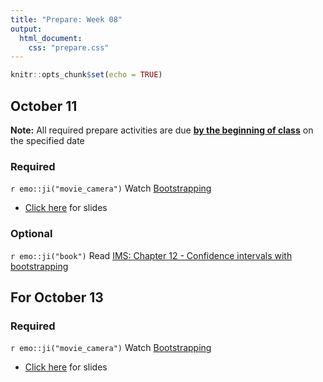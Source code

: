 ```yaml
---
title: "Prepare: Week 08"
output: 
  html_document:
    css: "prepare.css"
---
```


```r
knitr::opts_chunk$set(echo = TRUE)
```

## October 11

**Note:** All required prepare activities are due **<u>by the beginning of class</u>** on the specified date

### Required

`r emo::ji("movie_camera")` Watch [Bootstrapping](https://youtu.be/bdqpI3iVOso)

- [Click here](https://rstudio-education.github.io/datascience-box/course-materials/slides/u4-d11-bootstrap/u4-d11-bootstrap.html#1) for slides

### Optional 

`r emo::ji("book")` Read [IMS: Chapter 12 - Confidence intervals with bootstrapping](https://openintro-ims.netlify.app/foundations-bootstrapping.html)


## For October 13

### Required


`r emo::ji("movie_camera")` Watch [Bootstrapping](https://youtu.be/bdqpI3iVOso)

- [Click here](https://rstudio-education.github.io/datascience-box/course-materials/slides/u4-d11-bootstrap/u4-d11-bootstrap.html#1) for slides




